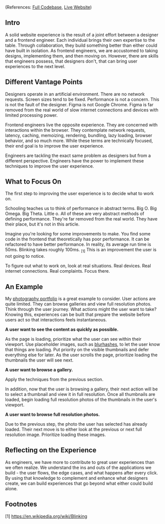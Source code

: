 (References: [Full Codebase](https://github.com/travisBumgarner/photo20), [Live Website](http://travisbumgarner.photography/))

## Intro

A solid website experience is the result of a joint effort between a designer and a frontend engineer. Each individual brings their own expertise to the table. Through collaboration, they build something better than either could have built in isolation. As frontend engineers, we are accustomed to taking designs, implementing them, and then moving on. However, there are skills that engineers possess, that designers don't, that can bring user experiences to the next level.

## Different Vantage Points

Designers operate in an artificial environment. There are no network requests. Screen sizes tend to be fixed. Performance is not a concern. This is not the fault of the designer. Figma is not Google Chrome. Figma is far removed from the real world of slow internet connections and devices with limited processing power.

Frontend engineers live the opposite experience. They are concerned with interactions within the browser. They contemplate network requests, latency, caching, memoizing, rendering, bundling, lazy loading, browser behavior, and so much more. While these terms are technically focused, their end goal is to improve the user experience.

Engineers are tackling the exact same problem as designers but from a different perspective. Engineers have the power to implement these techniques to improve the user experience.

## What to Focus On

The first step to improving the user experience is to decide what to work on.

Schooling teaches us to think of performance in abstract terms. Big O. Big Omega. Big Theta. Little o. All of these are very abstract methods of defining performance. They're far removed from the real world. They have their place, but it's not in this article.

Imagine you're looking for some improvements to make. You find some code in the frontend that theoretically has poor performance. It can be refactored to have better performance. In reality, its average run time is 50ms. Blinking takes roughly 100ms. <sub>[1]</sub> This is an improvement the user is not going to notice.

To figure out what to work on, look at real situations. Real devices. Real internet connections. Real complaints. Focus there.

## An Example

My [photography portfolio](https://travisbumgarner.photography/) is a great example to consider. User actions are quite limited. They can browse galleries and view full resolution photos. Think through the user journey. What actions might the user want to take? Knowing this, experiences can be built that prepare the website before users act so that interactions feels instantaneous.

**A user want to see the content as quickly as possible.**

As the page is loading, prioritize what the user can see within their viewport. Use placeholder images, such as [blurhashes](https://blurha.sh/), to let the user know that things are loading. Put priority on the visible thumbnails and defer everything else for later. As the user scrolls the page, prioritize loading the thumbnails the user will see next.

**A user want to browse a gallery.**

Apply the techniques from the previous section.

In addition, now that the user is browsing a gallery, their next action will be to select a thumbnail and view it in full resolution. Once all thumbnails are loaded, begin loading full resolution photos of the thumbnails in the user's viewport.

**A user want to browse full resolution photos.**

Due to the previous step, the photo the user has selected has already loaded. Their next move is to either look at the previous or next full resolution image. Prioritize loading these images.

## Reflecting on the Experience

As engineers, we have more to contribute to great user experiences than we often realize. We understand the ins and outs of the applications we build - the user flows, the edge cases, and what happens after every click. By using that knowledge to complement and enhance what designers create, we can build experiences that go beyond what either could build alone.

## Footnotes

[1] https://en.wikipedia.org/wiki/Blinking
